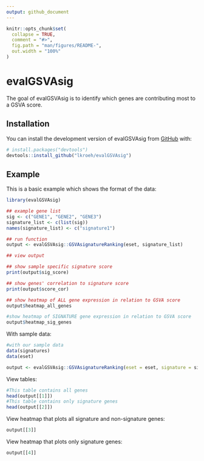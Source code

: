 ```yaml
---
output: github_document
---
```


<!-- README.md is generated from README.Rmd. Please edit that file -->

```r
knitr::opts_chunk$set(
  collapse = TRUE,
  comment = "#>",
  fig.path = "man/figures/README-",
  out.width = "100%"
)
```

# evalGSVAsig

<!-- badges: start -->
<!-- badges: end -->

The goal of evalGSVAsig is to identify which genes are contributing most to a GSVA score.

## Installation

You can install the development version of evalGSVAsig from [GitHub](https://github.com/) with:

``` r
# install.packages("devtools")
devtools::install_github("lkroeh/evalGSVAsig")
```

## Example

This is a basic example which shows the format of the data:

```r
library(evalGSVAsig)

## example gene list
sig <- c("GENE1", "GENE2", "GENE3")
signature_list <- c(list(sig))
names(signature_list) <- c("signature1")

## run function
output <- evalGSVAsig::GSVAsignatureRanking(eset, signature_list)

## view output

## show sample specific signature score
print(output$sig_score)

## show genes' correlation to signature score
print(output$score_cor)

## show heatmap of ALL gene expression in relation to GSVA score
output$heatmap_all_genes

#show heatmap of SIGNATURE gene expression in relation to GSVA score
output$heatmap_sig_genes
```

With sample data:

```r
#with our sample data
data(signatures)
data(eset)

output <- evalGSVAsig::GSVAsignatureRanking(eset = eset, signature = signatures, metacol = 'hpv_status')
```


View tables:

```r
#This table contains all genes
head(output[[1]])
#This table contains only signature genes
head(output[[2]])
```

View heatmap that plots all signature and non-signature genes:

```r
output[[3]] 
```

View heatmap that plots only signature genes:

```r
output[[4]]
```

